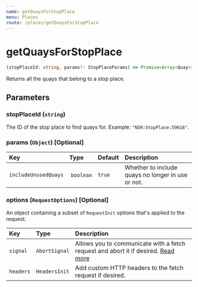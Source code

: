 ```yaml
---
name: getQuaysForStopPlace
menu: Places
route: /places/getQuaysForStopPlace
---
```


# getQuaysForStopPlace

```typescript
(stopPlaceId: string, params?: StopPlaceParams) => Promise<Array<Quay>>
```

Returns all the quays that belong to a stop place.

## Parameters

### stopPlaceId (`string`)

The ID of the stop place to find quays for. Example: `"NSR:StopPlace:59616"`.

### params (`Object`) [Optional]

| Key                  | Type       | Default | Description                                       |
| :------------------- | :--------- | :------ | :------------------------------------------------ |
| `includeUnusedQuays` |  `boolean` | `true`  | Whether to include quays no longer in use or not. |

### options (`RequestOptions`) [Optional]

An object containing a subset of `RequestInit` options that's applied to the request.

| Key       | Type          | Description                                                                                                                                       |
| :-------- | :------------ | :------------------------------------------------------------------------------------------------------------------------------------------------ |
| `signal`  | `AbortSignal` | Allows you to communicate with a fetch request and abort it if desired. [Read more](https://developer.mozilla.org/en-US/docs/Web/API/AbortSignal) |
| `headers` | `HeadersInit` | Add custom HTTP headers to the fetch request if desired.                                                                                          |
